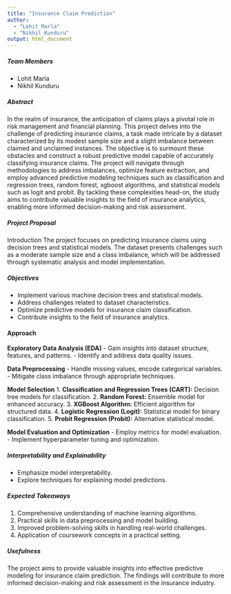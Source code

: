 ```yaml
---
title: "Insurance Claim Prediction"
author: 
  - "Lohit Marla"
  - "Nikhil Kunduru"
output: html_document
---
```


##### Team Members
- Lohit Marla
- Nikhil Kunduru

##### Abstract
In the realm of insurance, the anticipation of claims plays a pivotal role in risk management and financial planning. This project delves into the challenge of predicting insurance claims, a task made intricate by a dataset characterized by its modest sample size and a slight imbalance between claimed and unclaimed instances. The objective is to surmount these obstacles and construct a robust predictive model capable of accurately classifying insurance claims. The project will navigate through methodologies to address imbalances, optimize feature extraction, and employ advanced predictive modeling techniques such as classification and regression trees, random forest, xgboost algorithms, and statistical models such as logit and probit. By tackling these complexities head-on, the study aims to contribute valuable insights to the field of insurance analytics, enabling more informed decision-making and risk assessment.

##### Project Proposal

Introduction
The project focuses on predicting insurance claims using decision trees and statistical models. The dataset presents challenges such as a moderate sample size and a class imbalance, which will be addressed through systematic analysis and model implementation.

##### Objectives
- Implement various machine decision trees and statistical models.
- Address challenges related to dataset characteristics.
- Optimize predictive models for insurance claim classification.
- Contribute insights to the field of insurance analytics.

#### Approach

**Exploratory Data Analysis (EDA)**
- Gain insights into dataset structure, features, and patterns.
- Identify and address data quality issues.

**Data Preprocessing**
- Handle missing values, encode categorical variables.
- Mitigate class imbalance through appropriate techniques.

**Model Selection**
1. **Classification and Regression Trees (CART):** Decision tree models for classification.
2. **Random Forest:** Ensemble model for enhanced accuracy.
3. **XGBoost Algorithm:** Efficient algorithm for structured data.
4. **Logistic Regression (Logit):** Statistical model for binary classification.
5. **Probit Regression (Probit):** Alternative statistical model.

**Model Evaluation and Optimization**
- Employ metrics for model evaluation.
- Implement hyperparameter tuning and optimization.

##### Interpretability and Explainability
- Emphasize model interpretability.
- Explore techniques for explaining model predictions.

##### Expected Takeaways
1. Comprehensive understanding of machine learning algorithms.
2. Practical skills in data preprocessing and model building.
3. Improved problem-solving skills in handling real-world challenges.
4. Application of coursework concepts in a practical setting.

##### Usefulness
The project aims to provide valuable insights into effective predictive modeling for insurance claim prediction. The findings will contribute to more informed decision-making and risk assessment in the insurance industry.

